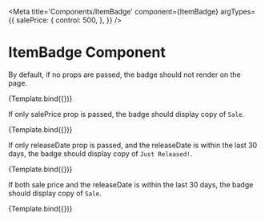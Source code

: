 
<Meta
  title='Components/ItemBadge'
  component={ItemBadge}
  argTypes={{
    salePrice: {
      control: 500,
    },
  }}
/>


# ItemBadge Component

By default, if no props are passed, the badge should not render on the page.

<Canvas>
  <Story name='Default'>{Template.bind({})}</Story>
</Canvas>

If only salePrice prop is passed, the badge should display copy of `Sale`.

<Canvas>
  <Story
    name='Sale'
    args={{
      salePrice: 5000,
    }}>
    {Template.bind({})}
  </Story>
</Canvas>

If only releaseDate prop is passed, and the releaseDate is within the last 30 days, the badge should display copy of `Just Released!`.

<Canvas>
  <Story name='New Release' args={{
  releaseDate: Date.now() - 1000 * 60 * 60 * 24 * 50
}} >{Template.bind({})}</Story>

</Canvas>

If both sale price and the releaseDate is within the last 30 days, the badge should display copy of `Sale`.

<Canvas>
  <Story
    name='Sale and New Release'
    args={{
      salePrice: 5000,
      releaseDate: Date.now() - 1000 * 60 * 60 * 24 * 50,
    }}>
    {Template.bind({})}
  </Story>
</Canvas>
